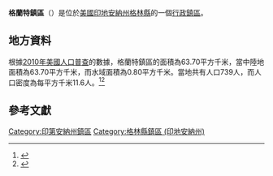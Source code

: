 {{noteTA
|G1=USState
|G2=地名
|G3=Unit
}}
{{Infobox settlement
|official_name            = 格蘭特鎮區
|native_name = Grant Township
|settlement_type          = [[行政鎮區|行政鎮區]]
|image_skyline            = 
|imagesize                = 
|image_map                = Map highlighting Grant Township, Greene County, Indiana.svg
|mapsize                  = 250px
|pushpin_map  =USA Indiana
|pushpin_label = 格蘭特鎮區
|pushpin_label_position   = top
|pushpin_map_caption      = 格蘭特鎮區在印地安納州的位置
|subdivision_type         = [[世界政區索引|國家]]
|subdivision_type1        = [[美国州份|州份]]
|subdivision_type2        = [[印地安納州行政区划|縣]]
|subdivision_name         = [[美国|美国]]
|subdivision_name1        = [[印地安納州|印地安納州]]
|subdivision_name2        = [[格林縣_(印地安納州)|格林縣]]
|elevation_ft             = 548
|elevation_m              = 167
|timezone                 = [[北美东部時區|北美东部時區]]
|area_total_km2           = 63.70
|area_land_km2            = 63.70
|area_water_km2           = 0.80
|area_total_sq_mi         = 
|area_land_sq_mi          = 
|area_water_sq_mi         = 
|population_as_of         = [[2010年美國人口普查|2010]]
|population_footnotes     = 
|population_total         = 739
|population_density_km2   = auto
|population_density_sq_mi = auto
|utc_offset               = -5
|coordinates              = {{coord|39|02|08|N|87|05|09|W|type:city_region:US-AL_source:GNS-enwiki|display=inline,title}}
| coor_pinpoint           = 
| coordinates_footnotes   = 
|timezone_DST             = EDT
|utc_offset_DST           = -4
|postal_code_type         = [[美國郵區編號|郵區編號]]
|postal_code              = 
|area_code                = {{link-en|电话区号812|Area code 812|812}}
|blank_name = [[地名信息系统|GNIS ID]]
|blank_info = 453336
}}
'''格蘭特鎮區'''（{{lang-en|Grant Township}}）是位於[[美國|美國]][[印地安納州|印地安納州]][[格林縣_(印地安納州)|格林縣]]的一個[[行政鎮區|行政鎮區]]。

== 地方資料 ==
根據[[2010年美國人口普查|2010年美國人口普查]]的數據，格蘭特鎮區的面積為63.70平方千米，當中陸地面積為63.70平方千米，而水域面積為0.80平方千米。當地共有人口739人，而人口密度為每平方千米11.6人。<ref name="GR8">{{cite web|url=http://factfinder2.census.gov|publisher=[[美国人口调查局|美国人口调查局]]|accessdate=2011-05-14|title=American FactFinder|archive-date=2013-09-11|archive-url=https://web.archive.org/web/20130911234518/http://factfinder2.census.gov/|dead-url=no}}</ref><ref>{{cite web|url=https://www.citypopulation.de/en/usa/illinois/admin/|title=USA: Illinois (Counties and Townships) - City Population|accessdate=2020-07-18|archive-date=2020-04-22|archive-url=https://web.archive.org/web/20200422090607/https://www.citypopulation.de/en/usa/illinois/admin/|dead-url=no}}</ref>

== 參考文獻 ==
{{reflist}}

{{格林縣 (印地安納州)}}

{{DEFAULTSORT:Grant Township}}
[[Category:印第安納州鎮區|Category:印第安納州鎮區]]
[[Category:格林縣鎮區_(印地安納州)|Category:格林縣鎮區 (印地安納州)]]

{{Indiana-geo-stub}}